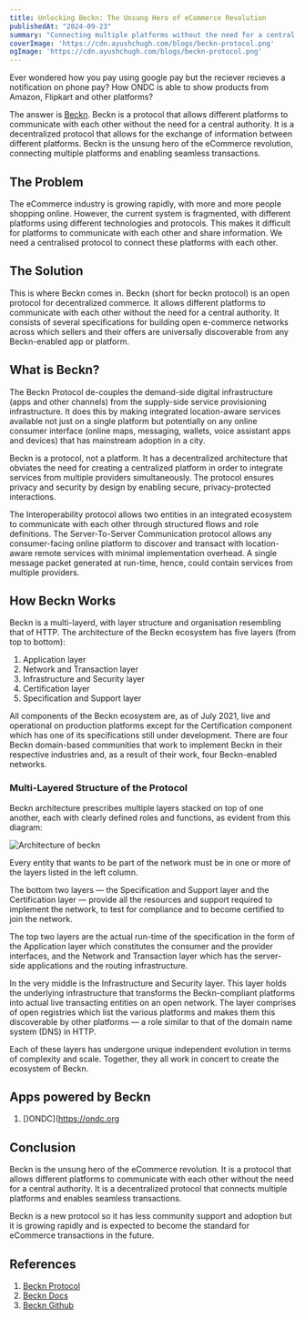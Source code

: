 ```yaml
---
title: Unlocking Beckn: The Unsung Hero of eCommerce Revolution
publishedAt: "2024-09-23"
summary: "Connecting multiple platforms without the need for a central authority."
coverImage: 'https://cdn.ayushchugh.com/blogs/beckn-protocol.png'
ogImage: 'https://cdn.ayushchugh.com/blogs/beckn-protocol.png'
---
```


Ever wondered how you pay using google pay but the reciever recieves a notification on phone pay?
How ONDC is able to show products from Amazon, Flipkart and other platforms?

The answer is [Beckn](https://becknprotocol.io). Beckn is a protocol that allows different platforms to communicate with each other without the need for a central authority.
It is a decentralized protocol that allows for the exchange of information between different platforms.
Beckn is the unsung hero of the eCommerce revolution, connecting multiple platforms and enabling seamless transactions.

## The Problem

The eCommerce industry is growing rapidly, with more and more people shopping online.
However, the current system is fragmented, with different platforms using different technologies and protocols.
This makes it difficult for platforms to communicate with each other and share information.
We need a centralised protocol to connect these platforms with each other.

## The Solution

This is where Beckn comes in. Beckn (short for beckn protocol) is an open protocol for decentralized commerce.
It allows different platforms to communicate with each other without the need for a central authority.
It consists of several specifications for building open e-commerce networks across which sellers and their offers are universally discoverable from any Beckn-enabled app or platform.

## What is Beckn?

The Beckn Protocol de-couples the demand-side digital infrastructure (apps and other channels) from the supply-side service provisioning infrastructure.
It does this by making integrated location-aware services available not just on a single platform but potentially on any online consumer interface (online maps, messaging, wallets, voice assistant apps and devices) that has mainstream adoption in a city.

Beckn is a protocol, not a platform. It has a decentralized architecture that obviates the need for creating a centralized platform in order to integrate services from multiple providers simultaneously.
The protocol ensures privacy and security by design by enabling secure, privacy-protected interactions.

The Interoperability protocol allows two entities in an integrated ecosystem to communicate with each other through structured flows and role definitions.
The Server-To-Server Communication protocol allows any consumer-facing online platform to discover and transact with location-aware remote services with minimal implementation overhead.
A single message packet generated at run-time, hence, could contain services from multiple providers.

## How Beckn Works

Beckn is a multi-layerd, with layer structure and organisation resembling that of HTTP.
The architecture of the Beckn ecosystem has five layers (from top to bottom):

1. Application layer
1. Network and Transaction layer
1. Infrastructure and Security layer
1. Certification layer
1. Specification and Support layer

All components of the Beckn ecosystem are, as of July 2021, live and operational on production platforms except for the Certification component which has one of its specifications still under development.
There are four Beckn domain-based communities that work to implement Beckn in their respective industries and, as a result of their work, four Beckn-enabled networks.

### Multi-Layered Structure of the Protocol

Beckn architecture prescribes multiple layers stacked on top of one another, each with clearly defined roles and functions, as evident from this diagram:

<Image
  src="https://cdn.ayushchugh.com/blogs/beckn-architecture.png"
  alt="Architecture of beckn"
  width={1200}
  height={630}
/>

Every entity that wants to be part of the network must be in one or more of the layers listed in the left column.

The bottom two layers — the Specification and Support layer and the Certification layer — provide all the resources and support required to implement the network, to test for compliance and to become certified to join the network.

The top two layers are the actual run-time of the specification in the form of the Application layer which constitutes the consumer and the provider interfaces, and the Network and Transaction layer which has the server-side applications and the routing infrastructure.

In the very middle is the Infrastructure and Security layer.
This layer holds the underlying infrastructure that transforms the Beckn-compliant platforms into actual live transacting entities on an open network.
The layer comprises of open registries which list the various platforms and makes them this discoverable by other platforms — a role similar to that of the domain name system (DNS) in HTTP.

Each of these layers has undergone unique independent evolution in terms of complexity and scale.
Together, they all work in concert to create the ecosystem of Beckn.

## Apps powered by Beckn

1. [)ONDC](https://ondc.org

## Conclusion

Beckn is the unsung hero of the eCommerce revolution. It is a protocol that allows different platforms to communicate with each other without the need for a central authority.
It is a decentralized protocol that connects multiple platforms and enables seamless transactions.

Beckn is a new protocol so it has less community support and adoption but it is growing rapidly and is expected to become the standard for eCommerce transactions in the future.

## References

1. [Beckn Protocol](https://becknprotocol.io)
2. [Beckn Docs](https://developers.becknprotocol.io)
3. [Beckn Github](https://github.com/beckn)
